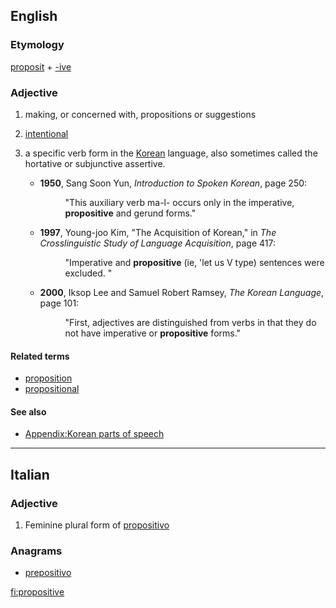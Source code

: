 ==English==

===Etymology===
[[proposit]] + [[-ive]]

===Adjective===
{{en-adj|-}}

# making, or concerned with, propositions or suggestions
# {{label|en|medicine|of a movement}} [[intentional]]
# {{label|en|linguistics|Korean language}} a specific verb form in the [[Korean]] language, also sometimes called the hortative or subjunctive assertive.
#* '''1950''', Sang Soon Yun, ''Introduction to Spoken Korean'', page 250:
#*: "This auxiliary verb ma-l- occurs only in the imperative, '''propositive''' and gerund forms."
#* '''1997''', Young-joo Kim, "The Acquisition of Korean," in ''The Crosslinguistic Study of Language Acquisition'', page 417:
#*: "Imperative and '''propositive''' (ie, 'let us V type) sentences were excluded. "
#* '''2000''', Iksop Lee and Samuel Robert Ramsey, ''The Korean Language'', page 101:
#*: "First, adjectives are distinguished from verbs in that they do not have imperative or '''propositive''' forms."

====Related terms====
* [[proposition]]
* [[propositional]]

====See also====
* [[Appendix:Korean parts of speech]]

----

==Italian==

===Adjective===
{{head|it|adjective form}}

# Feminine plural form of [[propositivo]]

===Anagrams===
* [[prepositivo#Italian|prepositivo]]

[[fi:propositive]]